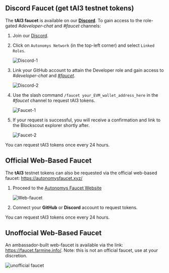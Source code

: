 ## Discord Faucet (get tAI3 testnet tokens)

The **tAI3 faucet** is available on our [**Discord**](https://autonomys.xyz/discord). To gain access to the role-gated *#developer-chat* and *#faucet* channels:

1. Join our [Discord](https://autonomys.xyz/discord).

2. Click on `Autonomys Network` (in the top-left corner) and select `Linked Roles`.

   ![Discord-1](/developers/Discord-1.png)

3. Link your GitHub account to attain the Developer role and gain access to *#developer-chat* and [*#faucet*](https://discord.com/channels/864285291518361610/1133496871499862077).

   ![Discord-2](/developers/Discord-2.png)

4. Use the slash command `/faucet your_EVM_wallet_address_here` in the *#faucet* channel to request tAI3 tokens.

   ![Faucet-1](/developers/Faucet-1.png)

5. If your request is successful, you will receive a confirmation and link to the Blockscout explorer shortly after.

   ![Faucet-2](/developers/Faucet-2.png)

You can request tAI3 tokens once every 24 hours.


## Official Web-Based Faucet

The **tAI3** testnet tokens can also be requested via the official web-based faucet: https://autonomysfaucet.xyz/

1. Proceed to the [Autonomys Faucet Website](https://autonomysfaucet.xyz/)

   ![Web-faucet](/developers/autonomysfaucet-1.png)

2. Connect your **GitHub** or **Discord** account to request tokens. 

You can request tAI3 tokens once every 24 hours.

## Unoffocial Web-Based Faucet

An ambassador-built web-faucet is available via the link: https://faucet.farmine.info/. Note: this is not an official faucet, use at your discretion. 

   ![unofficial faucet](/developers/unnoficial-faucet-1.png)
